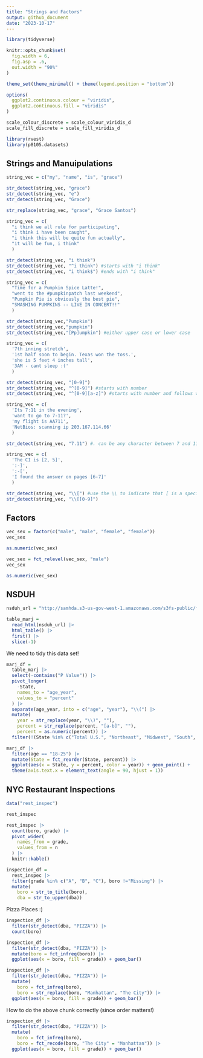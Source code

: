 ```yaml
---
title: "Strings and Factors"
output: github_document
date: "2023-10-17"
---
```


```r
library(tidyverse)

knitr::opts_chunk$set(
  fig.width = 6,
  fig.asp = .6,
  out.width = "90%"
)

theme_set(theme_minimal() + theme(legend.position = "bottom"))

options(
  ggplot2.continuous.colour = "viridis",
  ggplot2.continuous.fill = "viridis"
)

scale_colour_discrete = scale_colour_viridis_d
scale_fill_discrete = scale_fill_viridis_d
```

```r
library(rvest)
library(p8105.datasets)
```

## Strings and Manuipulations 
```r
string_vec = c("my", "name", "is", "grace")

str_detect(string_vec, "grace")
str_detect(string_vec, "e")
str_detect(string_vec, "Grace")

str_replace(string_vec, "grace", "Grace Santos")
```

```r
string_vec = c(
  "i think we all rule for participating",
  "i think i have been caught",
  "i think this will be quite fun actually",
  "it will be fun, i think"
  )

str_detect(string_vec, "i think")
str_detect(string_vec, "^i think") #starts with "i think"
str_detect(string_vec, "i think$") #ends with "i think"
```

```r
string_vec = c(
  "Time for a Pumpkin Spice Latte!",
  "went to the #pumpkinpatch last weekend",
  "Pumpkin Pie is obviously the best pie",
  "SMASHING PUMPKINS -- LIVE IN CONCERT!!"
  )

str_detect(string_vec,"Pumpkin")
str_detect(string_vec,"pumpkin")
str_detect(string_vec,"[Pp]umpkin") #either upper case or lower case
```

```r
string_vec = c(
  '7th inning stretch',
  '1st half soon to begin. Texas won the toss.',
  'she is 5 feet 4 inches tall',
  '3AM - cant sleep :('
  )

str_detect(string_vec, "[0-9]")
str_detect(string_vec, "^[0-9]") #starts with number
str_detect(string_vec, "^[0-9][a-z]") #starts with number and follows with lower case letter
```

```r
string_vec = c(
  'Its 7:11 in the evening',
  'want to go to 7-11?',
  'my flight is AA711',
  'NetBios: scanning ip 203.167.114.66'
  )

str_detect(string_vec, "7.11") #. can be any character between 7 and 11
```

```r
string_vec = c(
  'The CI is [2, 5]',
  ':-]',
  ':-[',
  'I found the answer on pages [6-7]'
  )

str_detect(string_vec, "\\[") #use the \\ to indicate that [ is a special character
str_detect(string_vec, "\\[[0-9]")
```

## Factors 
```r
vec_sex = factor(c("male", "male", "female", "female"))
vec_sex

as.numeric(vec_sex)

vec_sex = fct_relevel(vec_sex, "male")
vec_sex

as.numeric(vec_sex)
```

## NSDUH
```r
nsduh_url = "http://samhda.s3-us-gov-west-1.amazonaws.com/s3fs-public/field-uploads/2k15StateFiles/NSDUHsaeShortTermCHG2015.htm"

table_marj = 
  read_html(nsduh_url) |> 
  html_table() |> 
  first() |> 
  slice(-1)
```

We need to tidy this data set! 
```r
marj_df = 
  table_marj |> 
  select(-contains("P Value")) |> 
  pivot_longer(
    -State,
    names_to = "age_year",
    values_to = "percent"
  ) |> 
  separate(age_year, into = c("age", "year"), "\\(") |> 
  mutate(
    year = str_replace(year, "\\)", ""),
    percent = str_replace(percent, "[a-b]", ""), 
    percent = as.numeric(percent)) |> 
  filter(!(State %in% c("Total U.S.", "Northeast", "Midwest", "South", "West")))
```

```r
marj_df |> 
  filter(age == "18-25") |> 
  mutate(State = fct_reorder(State, percent)) |> 
  ggplot(aes(x = State, y = percent, color = year)) + geom_point() +
  theme(axis.text.x = element_text(angle = 90, hjust = 1))
```

## NYC Restaurant Inspections
```r
data("rest_inspec")

rest_inspec
```

```r
rest_inspec |> 
  count(boro, grade) |> 
  pivot_wider(
    names_from = grade, 
    values_from = n
  ) |> 
  knitr::kable()
```

```r
inspection_df = 
  rest_inspec |> 
  filter(grade %in% c("A", "B", "C"), boro !="Missing") |> 
  mutate(
    boro = str_to_title(boro),
    dba = str_to_upper(dba))
```

Pizza Places :) 
```r
inspection_df |> 
  filter(str_detect(dba, "PIZZA")) |> 
  count(boro)
```

```r
inspection_df |> 
  filter(str_detect(dba, "PIZZA")) |> 
  mutate(boro = fct_infreq(boro)) |> 
  ggplot(aes(x = boro, fill = grade)) + geom_bar()
```


```r
inspection_df |> 
  filter(str_detect(dba, "PIZZA")) |> 
  mutate(
    boro = fct_infreq(boro),
    boro = str_replace(boro, "Manhattan", "The City")) |> 
  ggplot(aes(x = boro, fill = grade)) + geom_bar()
```

How to do the above chunk correctly (since order matters!)

```r
inspection_df |> 
  filter(str_detect(dba, "PIZZA")) |> 
  mutate(
    boro = fct_infreq(boro),
    boro = fct_recode(boro, "The City" = "Manhattan")) |> 
  ggplot(aes(x = boro, fill = grade)) + geom_bar()
```




